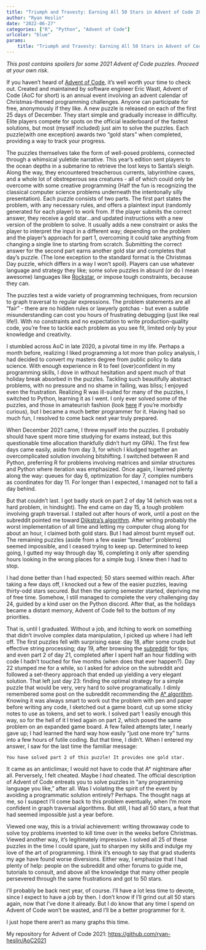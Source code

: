 ```yaml
---
title: "Triumph and Travesty: Earning All 50 Stars in Advent of Code 2021"
author: "Ryan Heslin"
date: "2022-06-27"
categories: ["R", "Python", "Advent of Code"]
urlcolor: "blue"
params:
    title: "Triumph and Travesty: Earning All 50 Stars in Advent of Code 2021"
---
```



_This post contains spoilers for some 2021 Advent of Code puzzles. Proceed at your own risk_.

If you haven't heard of [Advent of Code](https://adventofcode.com/), it's well worth
your time to check out. Created and maintained by software engineer Eric Wastl,
Advent of Code (AoC for short) is an annual event involving an advent calendar of Christmas-themed programming challenges.
Anyone can participate for free, anonymously if they like.
A new puzzle is released on each of the first 25 days of December. They start
simple and gradually increase in difficulty. Elite players compete for spots on the
official leaderboard of the fastest solutions, but most (myself included) just aim to solve the puzzles. Each
puzzle(with one exception) awards two "gold stars" when completed, providing a way to track your progress.

The puzzles themselves take the form of well-posed problems, connected through a whimsical yuletide narrative.
This year's edition sent players to the ocean depths in a submarine to retrieve the lost keys to Santa's sleigh. Along the way, they encountered treacherous currents, labyrinthine caves, and
a whole lot of obstreperous sea creatures - all of which could only be overcome with some creative programming
(Half the fun is recognizing the classical computer science problems underneath the intentonally silly presentation).
Each puzzle consists of two parts. The first part states the problem, with any necessary rules, and
offers a plaintext input (randomly generated for each player) to work from. If the player submits the
correct answer, they receive a gold star...and updated instructions with a new version of the problem to solve. It usually adds a new constraint or asks the player to interpret the input in a different way; depending on the problem and the player's approach for part 1, overcoming it could take anything from changing a single line to starting from scratch. Submitting the correct answer for the second part earns another gold star and completes that
day's puzzle. (The lone exception to the standard format is the Christmas Day puzzle, which differs in a way I won't spoil). Players can use whatever language and strategy they like; some solve
puzzles in absurd (or do I mean awesome) languages like [Rockstar](https://codewithrockstar.com/), or
impose tough constraints, because they can.

The puzzles test a wide variety of programming techniques, from recursion to
graph traversal to regular expressions. The problem statements are all "fair" - there
are no hidden rules or lawyerly gotchas - but even a subtle misunderstanding can cost
you hours of frustrating debugging (just like real life!). With no constraints and no expectation
to write production-quality code, you're free to tackle each problem as you see fit, limited
only by your knowledge and creativity.

I stumbled across AoC in late 2020, a pivotal time in my life. Perhaps a month before, realizing
I liked programming a lot more than policy analysis, I had
decided to convert my masters degree from public policy to data science. With enough experience in R
to feel (over)confident in my programming skills, I dove in without
hesitation and spent much of that holiday break absorbed in the puzzles. Tackling such beautifully abstract
problems, with no pressure and no shame in failing, was bliss; I enjoyed even the frustration.
Realizing R was ill-suited for many of the puzzles, I switched to Python, learning it as I went.
I only ever solved some of the puzzles, and those in amateurish fashion (look [here](https://github.com/ryan-heslin/aoc2020) if you're morbidly curious), but I became a much better programmer for it. Having had so much fun, I resolved to come back next year truly prepared.

When December 2021 came, I threw myself into the puzzles. (I probably should have spent more time studying for exams instead, but this questionable time allocation thankfully didn't hurt my GPA). The first few days came easily, aside from day 3, for which I kludged together an overcomplicated solution involving bitshifting. I switched between R and Python, preferring R for problems involving matrices and similar structures and Python where iteration was emphasized. Once again, I learned plenty along the way: queues for day 6, optimization for day 7, complex numbers as coordinates for day 11. For longer than I expected, I
managed not to fall a day behind.

But that couldn't last. I got badly stuck on part 2 of day 14 (which was not a hard problem, in hindsight). The end came on day 15, a tough problem involving graph traversal. I stalled out after hours of work, until a post on the subreddit pointed me toward [Dijkstra's algorithm](https://en.wikipedia.org/wiki/Dijkstra%27s_algorithm). After writing probably the worst implementation of all time and letting my computer chug along for about an hour, I claimed both gold stars. But I had almost burnt myself out. The remaining puzzles (aside from a few easier "breather" problems) seemed impossible, and I ceased trying to keep up. Determined to keep going, I gutted my way through day 16, completing it only after spending hours looking in the wrong places for a simple bug. I knew then I had to stop.

I had done better than I had expected; 50 stars seemed within reach. After taking a few days off, I knocked
out a few of the easier puzzles, leaving thirty-odd stars secured. But then the spring semester started,
depriving me of free time. Somehow, I still managed to complete the very challenging day 24, guided by a kind user on the Python discord. After that, as the holidays became a distant memory, Advent of Code fell to the bottom of my priorities.

That is, until I graduated. Without a job, and itching to work on something that didn't involve complex data manipulation, I picked up where I had left off. The first puzzles fell with surprising ease: day 18, after some crude but effective string processing; day 19, after browsing the [subreddit](https://www.reddit.com/r/adventofcode/) for tips; and even part 2 of day 21, completed after I spent half an hour fiddling with code I hadn't touched for five months (when does that ever happen?). Day 22 stumped me for a while, so I asked for advice on the subreddit and followed a set-theory approach that ended up yielding a very elegant solution. That left just day 23: finding the optimal strategy for a simple puzzle that would be very, very hard to solve programatically. I dimly remembered some post on the subreddit recommending the [A* algorithm](https://en.wikipedia.org/wiki/A*_search_algorithm). Knowing it was always smart to work out the problem with pen and paper before writing any code, I
sketched out a game board, cut up some sticky notes to use as tokens, and set to work. I solved part 1 easily enough this way, so for the hell of it I tried again on part 2, which posed the same problem on an expanded game board.
A few failed attempts later, I nearly gave up; I had learned the hard way how easily "just one more try" turns into a few hours of futile coding. But that time, I didn't. When I entered my answer, I saw for the last time the familiar message:

```
You have solved part 2 of this puzzle! It provides one gold star.
```

It came as an anticlimax; I would not have to code that A* nightmare after all. Perversely, I felt cheated.
Maybe I _had_ cheated. The official description of Advent of Code entreats you to solve puzzles in "any programming language you like," after all. Was I violating the spirit of the event by avoiding a programmatic solution entirely? Perhaps. The thought nags at me, so I suspect I'll come back to this problem eventually, when I'm more confident in graph traversal algorithms. But still, I had all 50 stars, a feat that had seemed impossible just a year before.

Viewed one way, this is a trivial achievement: writing throwaway code to solve toy problems invented to kill time over in the weeks before Christmas. Viewed another way, it's legitimately impressive. I solved all 25 of these puzzles in the time I could spare, just to sharpen my skills and indulge my love of the art of programming. I think it's enough to say that grad students my age have found worse diversions. Either way, I emphasize that I had plenty of help: people on the subreddit and other forums to guide me, tutorials to consult, and above all the knowledge that many other people persevered through the same frustrations and got to 50 stars.

I'll probably be back next year, of course. I'll have a lot less time to devote,  since I expect to have a job by then. I don't know if I'll grind out all 50 stars again, now that I've done it already. But I do  know that any time I spend on Advent of Code won't be wasted, and I'll be a better programmer for it.

I just hope there aren't as many graphs this time.

My repository for Advent of Code 2021: [https://github.com/ryan-heslin/AoC2021](https://github.com/ryan-heslin/AoC2021)
